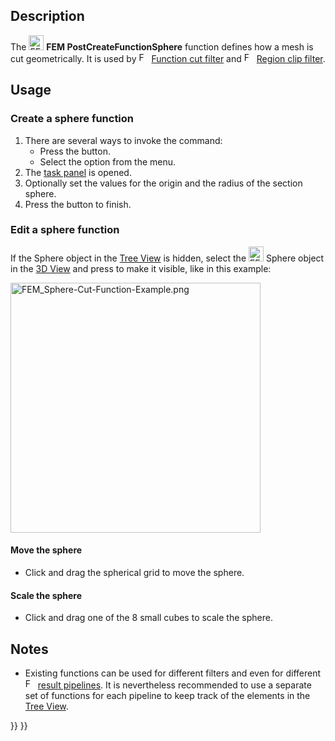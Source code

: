 <languages/>
<translate>

<!--T:1-->
{{Docnav
|[[FEM_PostCreateFunctionPlane|Plane]]
|[[FEM_PostCreateFunctionCylinder|Cylinder]]
|[[FEM_Workbench|FEM]]
|IconL=FEM_PostCreateFunctionPlane.svg
|IconR=FEM_PostCreateFunctionCylinder.svg
|IconC=Workbench_FEM.svg
}}

<!--T:2-->
{{GuiCommand
|Name=FEM PostCreateFunctionSphere
|MenuLocation=Results → Filter Functions → Sphere
|Workbenches=[[FEM_Workbench|FEM]]
|SeeAlso=[[FEM_tutorial|FEM tutorial]]
}}

==Description== <!--T:3-->

<!--T:4-->
The [[Image:FEM_PostCreateFunctionSphere.svg|24px]] '''FEM PostCreateFunctionSphere''' function defines how a mesh is cut geometrically. It is used by [[Image:FEM_PostFilterCutFunction.svg|16px]] [[FEM_PostFilterCutFunction|Function cut filter]] and [[Image:FEM_PostFilterClipRegion.svg|16px]] [[FEM_PostFilterClipRegion|Region clip filter]].

==Usage== <!--T:5-->

===Create a sphere function=== <!--T:6-->

<!--T:7-->
# There are several ways to invoke the command:
#* Press the {{Button|[[Image:FEM_PostCreateFunctionSphere.svg|16px]] [[FEM_PostCreateFunctionSphere|Sphere]]}} button.
#* Select the {{MenuCommand|Results → Filter Functions → [[Image:FEM_PostCreateFunctionSphere.svg|16px]] Sphere}} option from the menu.
# The [[Task_Panel|task panel]] is opened.
# Optionally set the values for the origin and the radius of the section sphere.
# Press the {{Button|OK}} button to finish.

===Edit a sphere function=== <!--T:8-->

<!--T:9-->
If the Sphere object in the [[Tree_View|Tree View]] is hidden, select the [[Image:FEM_PostCreateFunctionSphere.svg|24px]] Sphere object in the [[3D_View|3D View]] and press {{KEY|Space}} to make it visible, like in this example:

</translate>
[[File:FEM_Sphere-Cut-Function-Example.png|400px]]
<translate>

====Move the sphere==== <!--T:10-->

<!--T:11-->
* Click and drag the spherical grid to move the sphere.

====Scale the sphere==== <!--T:12-->

<!--T:13-->
* Click and drag one of the 8 small cubes to scale the sphere.

==Notes== <!--T:14-->

<!--T:15-->
* Existing functions can be used for different filters and even for different [[Image:FEM_PostPipelineFromResult.svg|16px]] [[FEM_PostPipelineFromResult|result pipelines]]. It is nevertheless recommended to use a separate set of functions for each pipeline to keep track of the elements in the [[Tree_View|Tree View]].


<!--T:16-->
{{Docnav
|[[FEM_PostCreateFunctionPlane|Plane]]
|[[FEM_PostCreateFunctionCylinder|Cylinder]]
|[[FEM_Workbench|FEM]]
|IconL=FEM_PostCreateFunctionPlane.svg
|IconR=FEM_PostCreateFunctionCylinder.svg
|IconC=Workbench_FEM.svg
}}

</translate>
{{FEM_Tools_navi{{#translation:}}}}
{{Userdocnavi{{#translation:}}}}